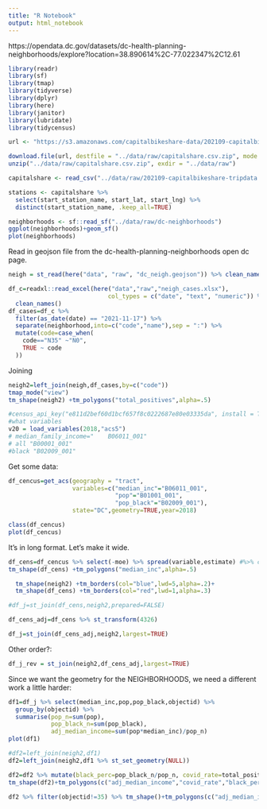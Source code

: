 ```yaml
---
title: "R Notebook"
output: html_notebook
---
```


https://opendata.dc.gov/datasets/dc-health-planning-neighborhoods/explore?location=38.890614%2C-77.022347%2C12.61

```r
library(readr)
library(sf)
library(tmap)
library(tidyverse)
library(dplyr)
library(here)
library(janitor)
library(lubridate)
library(tidycensus)
```


```r
url <- "https://s3.amazonaws.com/capitalbikeshare-data/202109-capitalbikeshare-tripdata.zip"

download.file(url, destfile = "../data/raw/capitalshare.csv.zip", mode = "wb")
unzip("../data/raw/capitalshare.csv.zip", exdir = "../data/raw")

capitalshare <- read_csv("../data/raw/202109-capitalbikeshare-tripdata.csv", show_col_types = FALSE)

stations <- capitalshare %>%
  select(start_station_name, start_lat, start_lng) %>%
  distinct(start_station_name, .keep_all=TRUE)

neighborhoods <- sf::read_sf("../data/raw/dc-neighborhoods")
ggplot(neighborhoods)+geom_sf()
plot(neighborhoods)
```

Read in geojson file from the dc-health-planning-neighborhoods open dc page.

```r
neigh = st_read(here("data", "raw", "dc_neigh.geojson")) %>% clean_names()
```

```r
df_c=readxl::read_excel(here("data","raw","neigh_cases.xlsx"),
                            col_types = c("date", "text", "numeric")) %>% 
  clean_names() 
df_cases=df_c %>%
  filter(as_date(date) == "2021-11-17") %>% 
  separate(neighborhood,into=c("code","name"),sep = ":") %>%
  mutate(code=case_when(
    code=="N35" ~"N0",
    TRUE ~ code
  ))
```

Joining

```r
neigh2=left_join(neigh,df_cases,by=c("code")) 
tmap_mode("view")
tm_shape(neigh2) +tm_polygons("total_positives",alpha=.5)
```


```r
#census_api_key("e811d2bef60d1bcf657f8c0222687e80e03335da", install = TRUE)
#what variables
v20 = load_variables(2018,"acs5")
# median_family_income="	B06011_001" 
# all "B00001_001"	
#black "B02009_001"
```

Get some data:

```r
df_cencus=get_acs(geography = "tract",
                  variables=c("median_inc"="B06011_001",
                              "pop"="B01001_001",
                              "pop_black"="B02009_001"),
                  state="DC",geometry=TRUE,year=2018) 
```

```r
class(df_cencus)
plot(df_cencus)
```
It's in long format.  Let's make it wide.
```r
df_cens=df_cencus %>% select(-moe) %>% spread(variable,estimate) #%>% clean_names()
tm_shape(df_cens) +tm_polygons("median_inc",alpha=.5)
```


```r
  tm_shape(neigh2) +tm_borders(col="blue",lwd=5,alpha=.2)+
  tm_shape(df_cens) +tm_borders(col="red",lwd=1,alpha=.3)
```


```r
#df_j=st_join(df_cens,neigh2,prepared=FALSE)
```

```r
df_cens_adj=df_cens %>% st_transform(4326)
```

```r
df_j=st_join(df_cens_adj,neigh2,largest=TRUE)
```
Other order?:

```r
df_j_rev = st_join(neigh2,df_cens_adj,largest=TRUE)
```

Since we want the geometry for the NEIGHBORHOODS, we need a different work a little harder:

```r
df1=df_j %>% select(median_inc,pop,pop_black,objectid) %>%
  group_by(objectid) %>%
  summarise(pop_n=sum(pop),
            pop_black_n=sum(pop_black), 
            adj_median_income=sum(pop*median_inc)/pop_n) 
plot(df1)
```

```r
#df2=left_join(neigh2,df1)
df2=left_join(neigh2,df1 %>% st_set_geometry(NULL))
```

```r
df2=df2 %>% mutate(black_perc=pop_black_n/pop_n, covid_rate=total_positives/pop_n)
tm_shape(df2)+tm_polygons(c("adj_median_income","covid_rate","black_perc"))
```



```r
df2 %>% filter(objectid!=35) %>% tm_shape()+tm_polygons(c("adj_median_income","covid_rate","black_perc"),alpha=.4)
```



